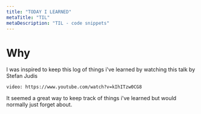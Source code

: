 ```yaml
---
title: "TODAY I LEARNED"
metaTitle: "TIL"
metaDescription: "TIL - code snippets"
---
```


# Why

I was inspired to keep this log of things i've learned by watching this talk by Stefan Judis

`video: https://www.youtube.com/watch?v=kIhITzw0CG8`

It seemed a great way to keep track of things i've learned but would normally just forget about.

